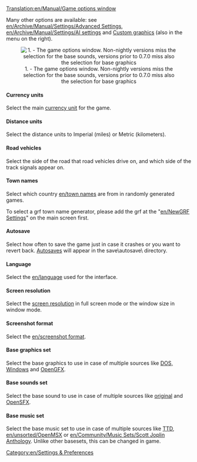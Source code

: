 [[Translation:en/Manual/Game options window]]
{{en/outdated|The Game Settings window has had some additions, removals, and reorganization since the last time this was updated.}}

{{en/Table of contents}}
Many other options are available: see [[en/Archive/Manual/Settings/Advanced Settings]], [[en/Archive/Manual/Settings/AI settings]] and [[en/Manual/NewGRF|Custom graphics]] (also in the menu on the right).  


<center>[[File:en/game options.png|center|none|frame|1. - The game options window. Non-nightly versions miss the selection for the base sounds, versions prior to 0.7.0 miss also the selection for base graphics]]</center>

====Currency units====
Select the main [[en/Archive/Manual/Settings/Currency|currency unit]] for the game.

====Distance units====
Select the distance units to Imperial (miles) or Metric (kilometers).

====Road vehicles====
Select the side of the road that road vehicles drive on, and which side of the track signals appear on.

====Town names====
Select which country [[en/town names]] are from in randomly generated games.

To select a grf town name generator, please add the grf at the "[[en/NewGRF Settings]]" on the main screen first.

====Autosave====
Select how often to save the game just in case it crashes or you want to revert back. [[en/Manual/Autosave|Autosaves]] will appear in the save\autosave\ directory.

====Language====
Select the [[en/language]] used for the interface.

====Screen resolution====
Select the [[en/Archive/Manual/Settings/Resolution|screen resolution]] in full screen mode or the window size in window mode.

====Screenshot format====
Select the [[en/screenshot format]].

====Base graphics set====
Select the base graphics to use in case of multiple sources like [[en/Manual/Installation FAQ#What_files_do_I_need_from_TTD.3F|DOS, Windows]] and [[en/Archive/Community/Graphics Replacement|OpenGFX]].

====Base sounds set====
Select the base sound to use in case of multiple sources like [[en/Manual/Installation FAQ#What_files_do_I_need_from_TTD.3F|original]] and [[en/Archive/Community/Sound Effects Replacement|OpenSFX]].

====Base music set====
Select the base music set to use in case of multiple sources like [[en/Manual/Installation FAQ#What_files_do_I_need_from_TTD.3F|TTD]], [[en/unsorted/OpenMSX]] or [[en/Community/Music Sets/Scott Joplin Anthology]]. Unlike other basesets, this can be changed in game.

[[Category:en/Settings & Preferences]]